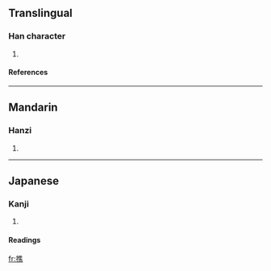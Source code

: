 ==Translingual==
===Han character===
{{Han char|rn=64|rad=手|as=12|sn=15|four=|canj=手人土火 (QOGF)}}
# {{defn|Han|sort=手12}}
====References====
{{Han ref|kx=0456.020|dkj=12736|dj=0805.010|hdz=31960.060|uh=64A8|ud=25768}}

----
==Mandarin==
===Hanzi===
{{cmn-hanzi|pin=[[liāo]] (liao1), [[liào]] (liao4), [[xiāo]] (xiao1)|wg=liao<sup>1</sup>, liao<sup>4</sup>, hsiao<sup>1</sup>}}
# {{defn|Mandarin}}

----
==Japanese==
===Kanji===
{{ja-kanji|grade=|rs=手12}}
# {{defn|Japanese}} 
====Readings====
{{ja-readings|on=[[しょう]] (shō), [[そう]] (sō), [[す]] (su)|kun=[[えらぶ]] (erabu), [[とる]] (toru), [[ぬぐう]] (nuguu), [[おす]] (osu)}}

[[fr:撨]]